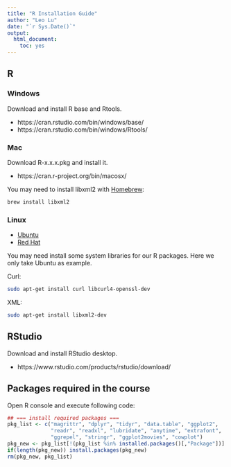 ```yaml
---
title: "R Installation Guide"
author: "Leo Lu"
date: "`r Sys.Date()`"
output: 
  html_document: 
    toc: yes
---
```


## R

### Windows

Download and install R base and Rtools.

- https://cran.rstudio.com/bin/windows/base/
- https://cran.rstudio.com/bin/windows/Rtools/

### Mac

Download R-x.x.x.pkg and install it.

- https://cran.r-project.org/bin/macosx/

You may need to install libxml2 with [Homebrew](http://brew.sh/):

```bash
brew install libxml2
```

### Linux

- [Ubuntu](https://cran.r-project.org/bin/linux/ubuntu/README.html)
- [Red Hat](https://cran.r-project.org/bin/linux/redhat/README)

You may need install some system libraries for our R packages.
Here we only take Ubuntu as example.

Curl:

```bash
sudo apt-get install curl libcurl4-openssl-dev
```

XML:
```bash
sudo apt-get install libxml2-dev
```


## RStudio

Download and install RStudio desktop.

- https://www.rstudio.com/products/rstudio/download/


## Packages required in the course

Open R console and execute following code:

```r
## === install required packages ===
pkg_list <- c("magrittr", "dplyr", "tidyr", "data.table", "ggplot2",
              "readr", "readxl", "lubridate", "anytime", "extrafont",
              "ggrepel", "stringr", "ggplot2movies", "cowplot")
pkg_new <- pkg_list[!(pkg_list %in% installed.packages()[,"Package"])]
if(length(pkg_new)) install.packages(pkg_new)
rm(pkg_new, pkg_list)
```

